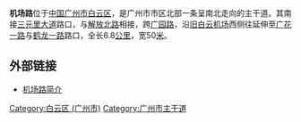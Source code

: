 {{Infobox Guangzhou Road
|中文道路名称=机 场 路
|道路名称拼音=Jichang Lu
|图片=
|图片说明=
|道路属性=城市主干道
|道路方向=南北
|道路总长度=6.8
|道路宽度=50
|车速限制=60
|行车线数量=
|所在地区=[[广州市|广州市]][[白云区_(广州市)|白云区]]
|起点=[[三元里大道|三元里大道]]、[[解放路_(广州市)|解放北路]]
|终点=[[G107|广花一路]]、[[G106|鹤龙一路]]
|道路命名日期=
|命名缘由=通往[[广州白云国际机场_(1933－2004年)|舊白云机场]]
|part_of={{中國國道名|107}}
|道路旧名=
|道路动工日期=
|通车日期=
|路段主要建筑=
}}
'''机场路'''位于[[中国|中国]][[广州市|广州市]][[白云区_(广州市)|白云区]]，是广州市市区北部一条呈南北走向的主干道。其南接[[三元里大道|三元里大道]]路口，与[[解放路_(广州市)|解放北路]]相接，跨[[广园路|广园路]]，沿[[旧白云机场|旧白云机场]]西侧往延伸至[[G107|广花一路]]与[[G106|鹤龙一路]]路口，全长6.8[[公里|公里]]，宽50[[米_(單位)|米]]。

== 外部链接 ==
*[https://web.archive.org/web/20160304134733/http://www.gzuda.gov.cn/news/view.asp?id=XW200302241727147737&fdID=CL200301290026270562&tbColor=E1E1E1&trColor=CCCCCC&publishtime=1&KeyWord= 机场路简介]

{{广州主要道路}}
[[Category:白云区_(广州市)|Category:白云区 (广州市)]]
[[Category:广州市主干道|Category:广州市主干道]]